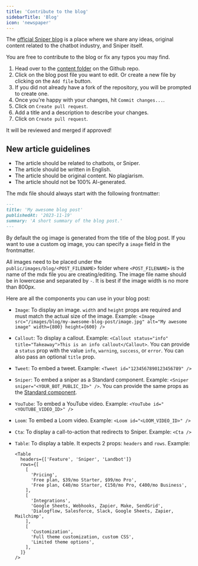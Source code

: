 ```yaml
---
title: 'Contribute to the blog'
sidebarTitle: 'Blog'
icon: 'newspaper'
---
```


The [official Sniper blog](https://sniper.io/blog) is a place where we share any ideas, original content related to the chatbot industry, and Sniper itself.

You are free to contribute to the blog or fix any typos you may find.

1. Head over to the [content folder](https://github.com/baptisteArno/sniper.io/tree/main/apps/landing-page/content) on the Github repo.
2. Click on the blog post file you want to edit. Or create a new file by clicking on the `Add file` button.
3. If you did not already have a fork of the repository, you will be prompted to create one.
4. Once you're happy with your changes, hit `Commit changes...`.
5. Click on `Create pull request`.
6. Add a title and a description to describe your changes.
7. Click on `Create pull request`.

It will be reviewed and merged if approved!

## New article guidelines

- The article should be related to chatbots, or Sniper.
- The article should be written in English.
- The article should be original content. No plagiarism.
- The article should not be 100% AI-generated.

The mdx file should always start with the following frontmatter:

```md
---
title: 'My awesome blog post'
publishedAt: '2023-11-19'
summary: 'A short summary of the blog post.'
---
```

By default the og image is generated from the title of the blog post. If you want to use a custom og image, you can specify a `image` field in the frontmatter.

All images need to be placed under the `public/images/blog/<POST_FILENAME>` folder where `<POST_FILENAME>` is the name of the mdx file you are creating/editing. The image file name should be in lowercase and separated by `-`. It is best if the image width is no more than 800px.

Here are all the components you can use in your blog post:

- `Image`: To display an image. `width` and `height` props are required and must match the actual size of the image. Example: `<Image src="/images/blog/my-awesome-blog-post/image.jpg" alt="My awesome image" width={800} height={600} />`
- `Callout`: To display a callout. Example: `<Callout status="info" title="Takeaway">This is an info callout</Callout>`. You can provide a `status` prop with the value `info`, `warning`, `success`, or `error`. You can also pass an optional `title` prop.
- `Tweet`: To embed a tweet. Example: `<Tweet id="1234567890123456789" />`
- `Sniper`: To embed a sniper as a Standard component. Example: `<Sniper sniper="<YOUR_BOT_PUBLIC_ID>" />`. You can provide the same props as the [Standard component](../../deploy/web/libraries/react#standard).
- `YouTube`: To embed a YouTube video. Example: `<YouTube id="<YOUTUBE_VIDEO_ID>" />`
- `Loom`: To embed a Loom video. Example: `<Loom id="<LOOM_VIDEO_ID>" />`
- `Cta`: To display a call-to-action that redirects to Sniper. Example: `<Cta />`
- `Table`: To display a table. It expects 2 props: `headers` and `rows`. Example:

  ```tsx
  <Table
    headers={['Feature', 'Sniper', 'Landbot']}
    rows={[
      [
        'Pricing',
        'Free plan, $39/mo Starter, $99/mo Pro',
        'Free plan, €40/mo Starter, €150/mo Pro, €400/mo Business',
      ],
      [
        'Integrations',
        'Google Sheets, Webhooks, Zapier, Make, SendGrid',
        'Dialogflow, Salesforce, Slack, Google Sheets, Zapier, Mailchimp',
      ],
      [
        'Customization',
        'Full theme customization, custom CSS',
        'Limited theme options',
      ],
    ]}
  />
  ```
